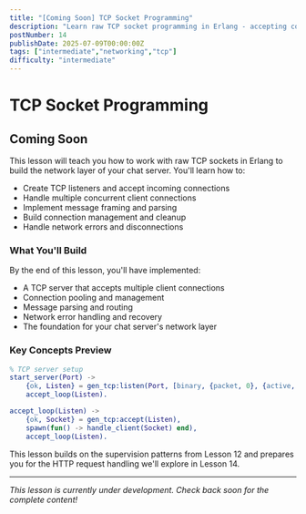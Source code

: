 ```yaml
---
title: "[Coming Soon] TCP Socket Programming"
description: "Learn raw TCP socket programming in Erlang - accepting connections, handling multiple clients, and building the network foundation for your chat server"
postNumber: 14
publishDate: 2025-07-09T00:00:00Z
tags: ["intermediate","networking","tcp"]
difficulty: "intermediate"
---
```


# TCP Socket Programming

## Coming Soon

This lesson will teach you how to work with raw TCP sockets in Erlang to build the network layer of your chat server. You'll learn how to:

- Create TCP listeners and accept incoming connections
- Handle multiple concurrent client connections
- Implement message framing and parsing
- Build connection management and cleanup
- Handle network errors and disconnections

### What You'll Build

By the end of this lesson, you'll have implemented:
- A TCP server that accepts multiple client connections
- Connection pooling and management
- Message parsing and routing
- Network error handling and recovery
- The foundation for your chat server's network layer

### Key Concepts Preview

```erlang
% TCP server setup
start_server(Port) ->
    {ok, Listen} = gen_tcp:listen(Port, [binary, {packet, 0}, {active, false}]),
    accept_loop(Listen).

accept_loop(Listen) ->
    {ok, Socket} = gen_tcp:accept(Listen),
    spawn(fun() -> handle_client(Socket) end),
    accept_loop(Listen).
```

This lesson builds on the supervision patterns from Lesson 12 and prepares you for the HTTP request handling we'll explore in Lesson 14.

---

_This lesson is currently under development. Check back soon for the complete content!_
